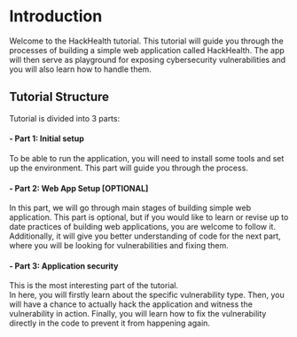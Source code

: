 # Introduction

Welcome to the HackHealth tutorial. This tutorial will guide you through the processes of building a simple web application called HackHealth. The app will then serve as playground for exposing cybersecurity vulnerabilities and you will also learn how to handle them.

## Tutorial Structure
Tutorial is divided into 3 parts:

#### - Part 1: Initial setup
To be able to run the application, you will need to install some tools and set up the environment. This part will guide you through the process.

#### - Part 2: Web App Setup [OPTIONAL]
In this part, we will go through main stages of building simple web application.
This part is optional, but if you would like to learn or revise up to date practices of building web applications, you are welcome to follow it.
Additionally, it will give you better understanding of code for the next part, where you will be looking for vulnerabilities and fixing them.

#### - Part 3: Application security
This is the most interesting part of the tutorial.<br/>
In here, you will firstly learn about the specific vulnerability type. Then, you will have a chance to actually hack the application and witness the vulnerability in action. Finally, you will learn how to fix the vulnerability directly in the code to prevent it from happening again.